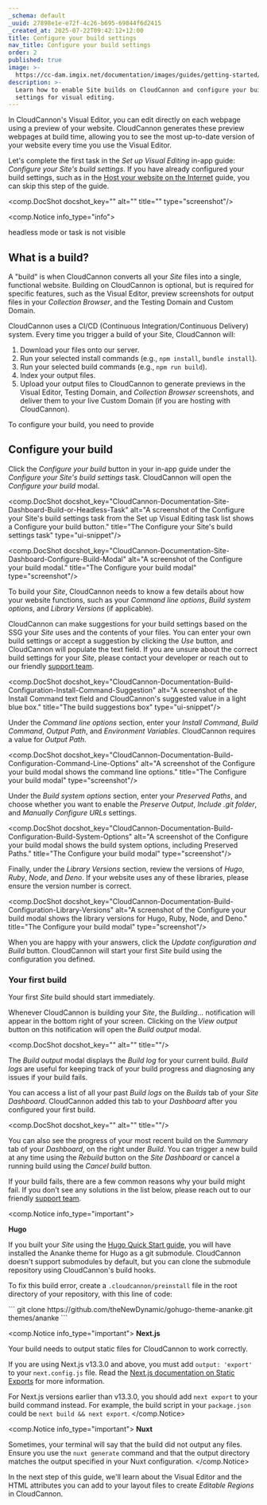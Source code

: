 ```yaml
---
_schema: default
_uuid: 27898e1e-e72f-4c26-b695-69844f6d2415
_created_at: 2025-07-22T09:42:12+12:00
title: Configure your build settings
nav_title: Configure your build settings
order: 2
published: true
image: >-
  https://cc-dam.imgix.net/documentation/images/guides/getting-started/guide-thumbnails/CloudCannon-Getting-Started-Thumbnail-Universal.png
description: >-
  Learn how to enable Site builds on CloudCannon and configure your build
  settings for visual editing.
---
```

In CloudCannon's Visual Editor, you can edit directly on each webpage using a preview of your website. CloudCannon generates these preview webpages at build time, allowing you to see the most up-to-date version of your website every time you use the Visual Editor.

Let's complete the first task in the *Set up Visual Editing* in-app guide: *Configure your Site's build settings*. If you have already configured your build settings, such as in the [Host your website on the Internet](/documentation/guides/host-your-website/) guide, you can skip this step of the guide.

<comp.DocShot docshot_key="" alt="" title="" type="screenshot"/>

<comp.Notice info_type="info">
  <p>headless mode or task is not visible</p>
</comp.Notice>

## What is a build?

A "build" is when CloudCannon converts all your *Site* files into a single, functional website. Building on CloudCannon is optional, but is required for specific features, such as the Visual Editor, preview screenshots for output files in your *Collection Browser*, and the Testing Domain and Custom Domain.

CloudCannon uses a CI/CD (Continuous Integration/Continuous Delivery) system. Every time you trigger a build of your Site, CloudCannon will:

1. Download your files onto our server.
2. Run your selected install commands (e.g., `npm install`, `bundle install`).
3. Run your selected build commands (e.g., `npm run build`).
4. Index your output files.
5. Upload your output files to CloudCannon to generate previews in the Visual Editor, Testing Domain, and *Collection Browser* screenshots, and deliver them to your live Custom Domain (if you are hosting with CloudCannon).

To configure your build, you need to provide

## Configure your build

Click the *Configure your build* button in your in-app guide under the *Configure your Site's build settings* task. CloudCannon will open the *Configure your build* modal.

<comp.DocShot docshot_key="CloudCannon-Documentation-Site-Dashboard-Build-or-Headless-Task" alt="A screenshot of the Configure your Site's build settings task from the Set up Visual Editing task list shows a Configure your build button." title="The Configure your Site's build settings task" type="ui-snippet"/>

<comp.DocShot docshot_key="CloudCannon-Documentation-Site-Dashboard-Configure-Build-Modal" alt="A screenshot of the Configure your build modal." title="The Configure your build modal" type="screenshot"/>

To build your *Site*, CloudCannon needs to know a few details about how your website functions, such as your *Command line options*, *Build system options*, and *Library Versions* (if applicable).

CloudCannon can make suggestions for your build settings based on the SSG your *Site* uses and the contents of your files. You can enter your own build settings or accept a suggestion by clicking the *Use* button, and CloudCannon will populate the text field. If you are unsure about the correct build settings for your *Site*, please contact your developer or reach out to our friendly [support team](/support/).

<comp.DocShot docshot_key="CloudCannon-Documentation-Build-Configuration-Install-Command-Suggestion" alt="A screenshot of the Install Command text field and CloudCannon's suggested value in a light blue box." title="The build suggestions box" type="ui-snippet"/>

Under the *Command line options* section, enter your *Install Command*, *Build Command*, *Output Path*, and *Environment Variables*. CloudCannon requires a value for *Output Path*.

<comp.DocShot docshot_key="CloudCannon-Documentation-Build-Configuration-Command-Line-Options" alt="A screenshot of the Configure your build modal shows the command line options." title="The Configure your build modal" type="screenshot"/>

Under the *Build system options* section, enter your *Preserved Paths*, and choose whether you want to enable the *Preserve Output*, *Include .git folder*, and *Manually Configure URLs* settings.

<comp.DocShot docshot_key="CloudCannon-Documentation-Build-Configuration-Build-System-Options" alt="A screenshot of the Configure your build modal shows the build system options, including Preserved Paths." title="The Configure your build modal" type="screenshot"/>

Finally, under the *Library Versions* section, review the versions of *Hugo*, *Ruby*, *Node*, and *Deno*. If your website uses any of these libraries, please ensure the version number is correct.

<comp.DocShot docshot_key="CloudCannon-Documentation-Build-Configuration-Library-Versions" alt="A screenshot of the Configure your build modal shows the library versions for Hugo, Ruby, Node, and Deno." title="The Configure your build modal" type="screenshot"/>

When you are happy with your answers, click the *Update configuration and Build* button. CloudCannon will start your first *Site* build using the configuration you defined.

### Your first build

Your first *Site* build should start immediately.

Whenever CloudCannon is building your *Site*, the *Building...* notification will appear in the bottom right of your screen. Clicking on the *View output* button on this notification will open the *Build output* modal.

<comp.DocShot docshot_key="" alt="" title=""/>

The *Build output* modal displays the *Build log* for your current build. *Build logs* are useful for keeping track of your build progress and diagnosing any issues if your build fails.

You can access a list of all your past *Build logs* on the *Builds* tab of your *Site Dashboard*. CloudCannon added this tab to your *Dashboard* after you configured your first build.

<comp.DocShot docshot_key="" alt="" title=""/>

You can also see the progress of your most recent build on the *Summary* tab of your *Dashboard*, on the right under *Build*. You can trigger a new build at any time using the *Rebuild* button on the *Site Dashboard* or cancel a running build using the *Cancel build* button.

If your build fails, there are a few common reasons why your build might fail. If you don't see any solutions in the list below, please reach out to our friendly [support team](/support/).

<comp.Notice info_type="important">
  <p><strong>Hugo</strong></p>
  <p>If you built your <em>Site</em> using the <a target="_blank" rel="noreferrer noopener" href="https://gohugo.io/getting-started/quick-start/">Hugo Quick Start guide</a>, you will have installed the Ananke theme for Hugo as a git submodule. CloudCannon doesn't support submodules by default, but you can clone the submodule repository using CloudCannon's build hooks.</p>
  <p>To fix this build error, create a <code>.cloudcannon/preinstall</code> file in the root directory of your repository, with this line of code:</p>
  <p>
    <comp.CodeBlock language="bash" source=".cloudcannon/preinstall">
    ```
    git clone https://github.com/theNewDynamic/gohugo-theme-ananke.git themes/ananke
    ```
    </comp.CodeBlock>
  </p>
</comp.Notice>

<comp.Notice info_type="important">
  **Next.js**

  Your build needs to output static files for CloudCannon to work correctly.

  If you are using Next.js v13.3.0 and above, you must add `output: 'export'` to your `next.config.js` file. Read the [Next.js documentation on Static Exports](https://nextjs.org/docs/app/building-your-application/deploying/static-exports) for more information.

  For Next.js versions earlier than v13.3.0, you should add `next export` to your build command instead. For example, the build script in your `package.json` could be `next build && next export`.
</comp.Notice>

<comp.Notice info_type="important">
  **Nuxt**

  Sometimes, your terminal will say that the build did not output any files. Ensure you use the `nuxt generate` command and that the output directory matches the output specified in your Nuxt configuration.
</comp.Notice>

In the next step of this guide, we'll learn about the Visual Editor and the HTML attributes you can add to your layout files to create *Editable Regions* in CloudCannon.